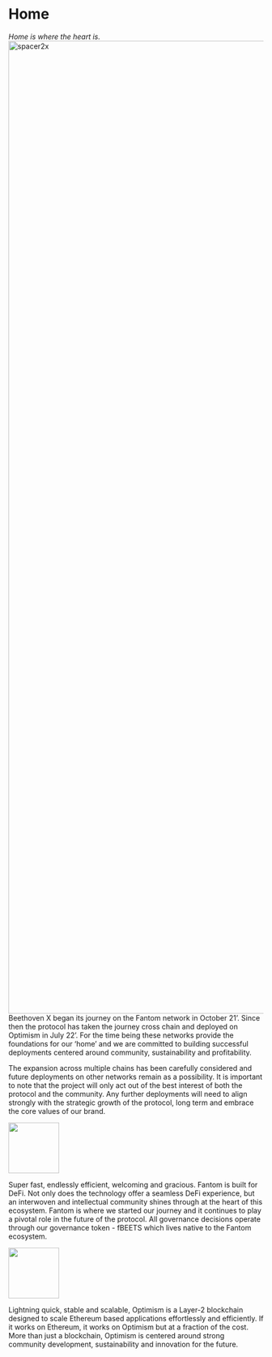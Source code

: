 # Home
_Home is where the heart is._
<img width="1920" alt="spacer2x" src="https://user-images.githubusercontent.com/109503546/208079826-f730855a-a2fc-4384-8b3c-f274b53e64a4.png" />
Beethoven X began its journey on the Fantom network in October 21’. Since then the protocol has taken the journey cross chain and deployed on Optimism in July 22’. For the time being these networks provide the foundations for our ‘home’ and we are committed to building  successful deployments centered around community, sustainability and profitability. 

The expansion across multiple chains has been carefully considered and future deployments on other networks remain as a possibility.  It is important to note that the project will only act out of the best interest of both the protocol and the community.  Any further deployments will need to align strongly with the strategic growth of the protocol, long term and embrace the core values of our brand.


<img width= "100" src="https://user-images.githubusercontent.com/109503546/208080138-b917fc6f-5f09-437d-854f-5159a5abc227.png" />

Super fast, endlessly efficient, welcoming and gracious. Fantom is built for DeFi. Not only does the technology offer a seamless DeFi experience, but an interwoven and intellectual community shines through at the heart of this ecosystem. Fantom is where we started our journey and it continues to play a pivotal role in the future of the protocol. All governance decisions operate through our governance token - fBEETS which lives native to the Fantom 
ecosystem.



<img width= "100" src="https://user-images.githubusercontent.com/109503546/208080842-3e9e7a65-f542-4594-8a2a-db69a32dd4d6.png" />

Lightning quick, stable and scalable, Optimism is a Layer-2 blockchain designed to scale Ethereum based applications effortlessly and efficiently. If it works on Ethereum, it works on Optimism but at a fraction of the cost. More than just a blockchain, Optimism is centered around strong community development, sustainability and innovation for the future. 
